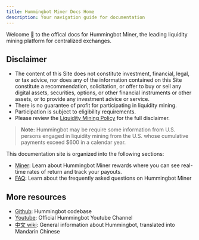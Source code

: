 ```yaml
---
title: Hummingbot Miner Docs Home
description: Your navigation guide for documentation
---
```


Welcome 👋 to the offical docs for Hummingbot Miner, the leading liquidity mining platform for centralized exchanges.

## Disclaimer

- The content of this Site does not constitute investment, financial, legal, or tax advice, nor does any of the information contained on this Site constitute a recommendation, solicitation, or offer to buy or sell any digital assets, securities, options, or other financial instruments or other assets, or to provide any investment advice or service.
- There is no guarantee of profit for participating in liquidity mining.
- Participation is subject to eligibility requirements.
- Please review the [Liquidity Mining Policy](https://hummingbot.io/liquidity-mining-policy/) for the full disclaimer.

> **Note:** Hummingbot may be require some information from U.S. persons engaged in liquidity mining from the U.S. whose cumulative payments exceed \$600 in a calendar year.

This documentation site is organized into the following sections:

- [Miner](/miner/miner-app/overview/): Learn about Hummingbot Miner rewards where you can see real-time rates of return and track your payouts.
- [FAQ](/faq/liquidity-mining/): Learn about the frequently asked questions on Hummingbot Miner

## More resources

- [Github](https://github.com/coinalpha/hummingbot): Hummingbot codebase
- [Youtube](https://www.youtube.com/channel/UCxzzdEnDRbylLMWmaMjywOA): Official Hummingbot Youtube Channel
- [中文 wiki](https://github.com/coinalpha/hummingbot_chinese): General information about Hummingbot, translated into Mandarin Chinese

